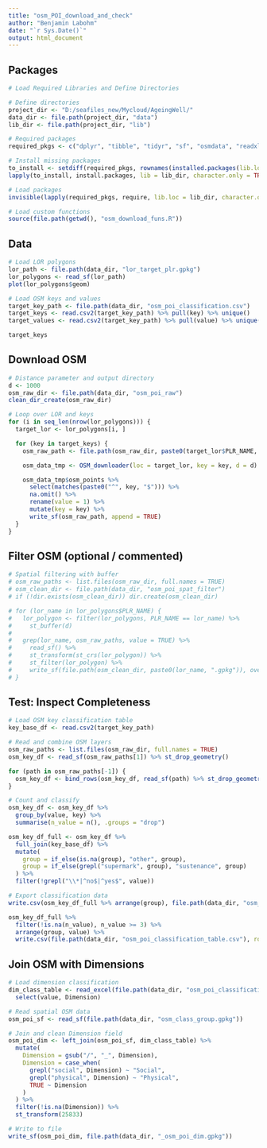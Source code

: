 ```yaml
---
title: "osm_POI_download_and_check"
author: "Benjamin Labohm"
date: "`r Sys.Date()`"
output: html_document
---
```


## Packages

```r
# Load Required Libraries and Define Directories

# Define directories
project_dir <- "D:/seafiles_new/Mycloud/AgeingWell/"
data_dir <- file.path(project_dir, "data")
lib_dir <- file.path(project_dir, "lib")

# Required packages
required_pkgs <- c("dplyr", "tibble", "tidyr", "sf", "osmdata", "readxl", "httr2", "lubridate")

# Install missing packages
to_install <- setdiff(required_pkgs, rownames(installed.packages(lib.loc = lib_dir)))
lapply(to_install, install.packages, lib = lib_dir, character.only = TRUE)

# Load packages
invisible(lapply(required_pkgs, require, lib.loc = lib_dir, character.only = TRUE))

# Load custom functions
source(file.path(getwd(), "osm_download_funs.R"))

```

## Data

```r
# Load LOR polygons
lor_path <- file.path(data_dir, "lor_target_plr.gpkg")
lor_polygons <- read_sf(lor_path)
plot(lor_polygons$geom)

# Load OSM keys and values
target_key_path <- file.path(data_dir, "osm_poi_classification.csv")
target_keys <- read.csv2(target_key_path) %>% pull(key) %>% unique()
target_values <- read.csv2(target_key_path) %>% pull(value) %>% unique()

target_keys

```

## Download OSM

```r
# Distance parameter and output directory
d <- 1000
osm_raw_dir <- file.path(data_dir, "osm_poi_raw")
clean_dir_create(osm_raw_dir)

# Loop over LOR and keys
for (i in seq_len(nrow(lor_polygons))) {
  target_lor <- lor_polygons[i, ]

  for (key in target_keys) {
    osm_raw_path <- file.path(osm_raw_dir, paste0(target_lor$PLR_NAME, ".gpkg"))

    osm_data_tmp <- OSM_downloader(loc = target_lor, key = key, d = d)

    osm_data_tmp$osm_points %>%
      select(matches(paste0("^", key, "$"))) %>%
      na.omit() %>%
      rename(value = 1) %>%
      mutate(key = key) %>%
      write_sf(osm_raw_path, append = TRUE)
  }
}

```

## Filter OSM (optional / commented)

```r
# Spatial filtering with buffer
# osm_raw_paths <- list.files(osm_raw_dir, full.names = TRUE)
# osm_clean_dir <- file.path(data_dir, "osm_poi_spat_filter")
# if (!dir.exists(osm_clean_dir)) dir.create(osm_clean_dir)

# for (lor_name in lor_polygons$PLR_NAME) {
#   lor_polygon <- filter(lor_polygons, PLR_NAME == lor_name) %>%
#     st_buffer(d)
# 
#   grep(lor_name, osm_raw_paths, value = TRUE) %>%
#     read_sf() %>%
#     st_transform(st_crs(lor_polygon)) %>%
#     st_filter(lor_polygon) %>%
#     write_sf(file.path(osm_clean_dir, paste0(lor_name, ".gpkg")), overwrite = TRUE)
# }

```

## Test: Inspect Completeness

```r
# Load OSM key classification table
key_base_df <- read.csv2(target_key_path)

# Read and combine OSM layers
osm_raw_paths <- list.files(osm_raw_dir, full.names = TRUE)
osm_key_df <- read_sf(osm_raw_paths[1]) %>% st_drop_geometry()

for (path in osm_raw_paths[-1]) {
  osm_key_df <- bind_rows(osm_key_df, read_sf(path) %>% st_drop_geometry())
}

# Count and classify
osm_key_df <- osm_key_df %>%
  group_by(value, key) %>%
  summarise(n_value = n(), .groups = "drop")

osm_key_df_full <- osm_key_df %>%
  full_join(key_base_df) %>%
  mutate(
    group = if_else(is.na(group), "other", group),
    group = if_else(grepl("supermark", group), "sustenance", group)
  ) %>%
  filter(!grepl("\\*|^no$|^yes$", value))

# Export classification data
write.csv(osm_key_df_full %>% arrange(group), file.path(data_dir, "osm_class_df.csv"), row.names = FALSE)

osm_key_df_full %>%
  filter(!is.na(n_value), n_value >= 3) %>%
  arrange(group, value) %>%
  write.csv(file.path(data_dir, "osm_poi_classification_table.csv"), row.names = FALSE)

```

## Join OSM with Dimensions

```r
# Load dimension classification
dim_class_table <- read_excel(file.path(data_dir, "osm_poi_classification.xlsx")) %>%
  select(value, Dimension)

# Read spatial OSM data
osm_poi_sf <- read_sf(file.path(data_dir, "osm_class_group.gpkg"))

# Join and clean Dimension field
osm_poi_dim <- left_join(osm_poi_sf, dim_class_table) %>%
  mutate(
    Dimension = gsub("/", "_", Dimension),
    Dimension = case_when(
      grepl("social", Dimension) ~ "Social",
      grepl("physical", Dimension) ~ "Physical",
      TRUE ~ Dimension
    )
  ) %>%
  filter(!is.na(Dimension)) %>%
  st_transform(25833)

# Write to file
write_sf(osm_poi_dim, file.path(data_dir, "_osm_poi_dim.gpkg"))

```




